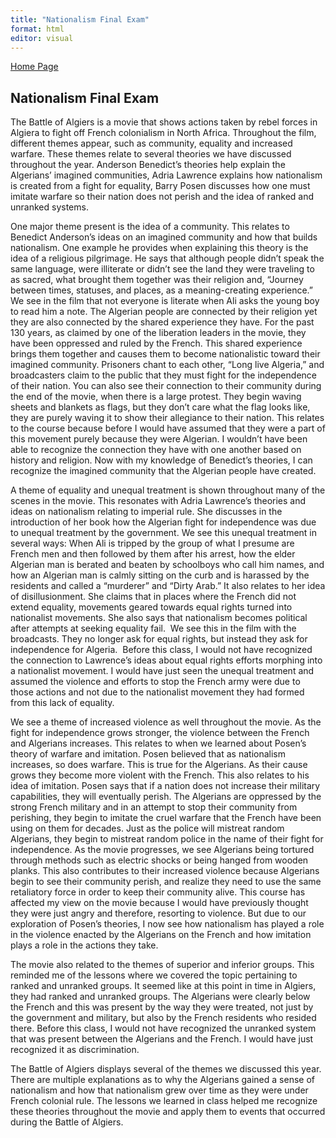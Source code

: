 ```yaml
---
title: "Nationalism Final Exam"
format: html
editor: visual
---
```


[Home Page](https://laurenprentice.github.io/mywebsiteprentice/index.html)

## Nationalism Final Exam

The Battle of Algiers is a movie that shows actions taken by rebel forces in Algiera to fight off French colonialism in North Africa. Throughout the film, different themes appear, such as community, equality and increased warfare. These themes relate to several theories we have discussed throughout the year. Anderson Benedict's theories help explain the Algerians' imagined communities, Adria Lawrence explains how nationalism is created from a fight for equality, Barry Posen discusses how one must imitate warfare so their nation does not perish and the idea of ranked and unranked systems. 

One major theme present is the idea of a community. This relates to Benedict Anderson's ideas on an imagined community and how that builds nationalism. One example he provides when explaining this theory is the idea of a religious pilgrimage. He says that although people didn't speak the same language, were illiterate or didn't see the land they were traveling to as sacred, what brought them together was their religion and, "Journey between times, statuses, and places, as a meaning-creating experience." We see in the film that not everyone is literate when Ali asks the young boy to read him a note. The Algerian people are connected by their religion yet they are also connected by the shared experience they have. For the past 130 years, as claimed by one of the liberation leaders in the movie, they have been oppressed and ruled by the French. This shared experience brings them together and causes them to become nationalistic toward their imagined community. Prisoners chant to each other, "Long live Algeria," and broadcasters claim to the public that they must fight for the independence of their nation. You can also see their connection to their community during the end of the movie, when there is a large protest. They begin waving sheets and blankets as flags, but they don't care what the flag looks like, they are purely waving it to show their allegiance to their nation. This relates to the course because before I would have assumed that they were a part of this movement purely because they were Algerian. I wouldn't have been able to recognize the connection they have with one another based on history and religion. Now with my knowledge of Benedict's theories, I can recognize the imagined community that the Algerian people have created. 

A theme of equality and unequal treatment is shown throughout many of the scenes in the movie. This resonates with Adria Lawrence's theories and ideas on nationalism relating to imperial rule. She discusses in the introduction of her book how the Algerian fight for independence was due to unequal treatment by the government. We see this unequal treatment in several ways: When Ali is tripped by the group of what I presume are French men and then followed by them after his arrest, how the elder Algerian man is berated and beaten by schoolboys who call him names, and how an Algerian man is calmly sitting on the curb and is harassed by the residents and called a "murderer" and "Dirty Arab." It also relates to her idea of disillusionment. She claims that in places where the French did not extend equality, movements geared towards equal rights turned into nationalist movements. She also says that nationalism becomes political after attempts at seeking equality fail.  We see this in the film with the broadcasts. They no longer ask for equal rights, but instead they ask for independence for Algeria.  Before this class, I would not have recognized the connection to Lawrence's ideas about equal rights efforts morphing into a nationalist movement. I would have just seen the unequal treatment and assumed the violence and efforts to stop the French army were due to those actions and not due to the nationalist movement they had formed from this lack of equality. 

We see a theme of increased violence as well throughout the movie. As the fight for independence grows stronger, the violence between the French and Algerians increases. This relates to when we learned about Posen's theory of warfare and imitation. Posen believed that as nationalism increases, so does warfare. This is true for the Algerians. As their cause grows they become more violent with the French. This also relates to his idea of imitation. Posen says that if a nation does not increase their military capabilities, they will eventually perish. The Algerians are oppressed by the strong French military and in an attempt to stop their community from perishing, they begin to imitate the cruel warfare that the French have been using on them for decades. Just as the police will mistreat random Algerians, they begin to mistreat random police in the name of their fight for independence. As the movie progresses, we see Algerians being tortured through methods such as electric shocks or being hanged from wooden planks. This also contributes to their increased violence because Algerians begin to see their community perish, and realize they need to use the same retaliatory force in order to keep their community alive. This course has affected my view on the movie because I would have previously thought they were just angry and therefore, resorting to violence. But due to our exploration of Posen's theories, I now see how nationalism has played a role in the violence enacted by the Algerians on the French and how imitation plays a role in the actions they take. 

The movie also related to the themes of superior and inferior groups. This reminded me of the lessons where we covered the topic pertaining to ranked and unranked groups. It seemed like at this point in time in Algiers, they had ranked and unranked groups. The Algerians were clearly below the French and this was present by the way they were treated, not just by the government and military, but also by the French residents who resided there. Before this class, I would not have recognized the unranked system that was present between the Algerians and the French. I would have just recognized it as discrimination. 

The Battle of Algiers displays several of the themes we discussed this year. There are multiple explanations as to why the Algerians gained a sense of nationalism and how that nationalism grew over time as they were under French colonial rule. The lessons we learned in class helped me recognize these theories throughout the movie and apply them to events that occurred during the Battle of Algiers. 

\
